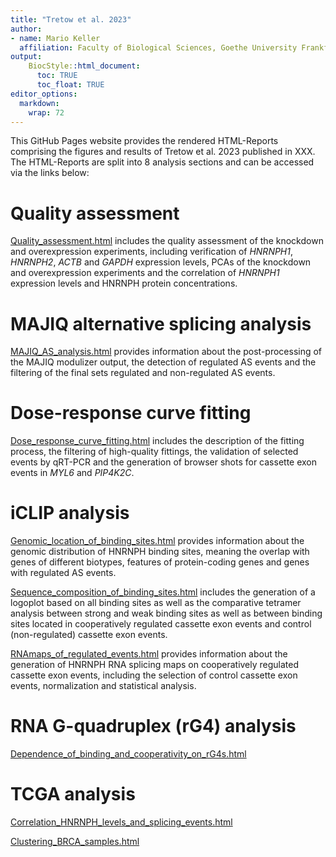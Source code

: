 ```yaml
---
title: "Tretow et al. 2023"
author:
- name: Mario Keller
  affiliation: Faculty of Biological Sciences, Goethe University Frankfurt
output:
    BiocStyle::html_document:
      toc: TRUE
      toc_float: TRUE
editor_options: 
  markdown: 
    wrap: 72
---
```


This GitHub Pages website provides the rendered HTML-Reports comprising
the figures and results of Tretow et al. 2023 published in XXX. The
HTML-Reports are split into 8 analysis sections and can be accessed via
the links below:

# Quality assessment

[Quality_assessment.html](Quality_assessment.html)
includes the quality assessment of the knockdown and overexpression
experiments, including verification of *HNRNPH1*, *HNRNPH2*, *ACTB* and
*GAPDH* expression levels, PCAs of the knockdown and overexpression
experiments and the correlation of *HNRNPH1* expression levels and
HNRNPH protein concentrations.

# MAJIQ alternative splicing analysis

[MAJIQ_AS_analysis.html](MAJIQ_AS_analysis.html)
provides information about the post-processing of the MAJIQ modulizer
output, the detection of regulated AS events and the filtering of the
final sets regulated and non-regulated AS events.

# Dose-response curve fitting

[Dose_response_curve_fitting.html](Dose_response_curve_fitting.html)
includes the description of the fitting process, the filtering of
high-quality fittings, the validation of selected events by qRT-PCR and
the generation of browser shots for cassette exon events in *MYL6* and
*PIP4K2C*.

# iCLIP analysis

[Genomic_location_of_binding_sites.html](Genomic_location_of_binding_sites.html)
provides information about the genomic distribution of HNRNPH binding
sites, meaning the overlap with genes of different biotypes, features of
protein-coding genes and genes with regulated AS events.

[Sequence_composition_of_binding_sites.html](Sequence_composition_of_binding_sites.html)
includes the generation of a logoplot based on all binding sites as well as
the comparative tetramer analysis between strong and weak binding sites as 
well as between binding sites located in cooperatively regulated cassette
exon events and control (non-regulated) cassette exon events.

[RNAmaps_of_regulated_events.html](RNAmaps_of_regulated_events.html)
provides information about the generation of HNRNPH RNA splicing maps on
cooperatively regulated cassette exon events, including the selection of
control cassette exon events, normalization and statistical analysis.

# RNA G-quadruplex (rG4) analysis
[Dependence_of_binding_and_cooperativity_on_rG4s.html](Dependence_of_binding_and_cooperativity_on_rG4s.html)

# TCGA analysis
[Correlation_HNRNPH_levels_and_splicing_events.html](Correlation_HNRNPH_levels_and_splicing_events.html) 

[Clustering_BRCA_samples.html](Clustering_BRCA_samples.html)
